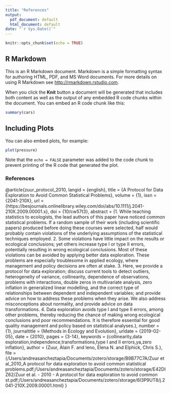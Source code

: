 ```yaml
---
title: "References"
output:
  pdf_document: default
  html_document: default
date: "`r Sys.Date()`"
---
```


```r
knitr::opts_chunk$set(echo = TRUE)
```

## R Markdown

This is an R Markdown document. Markdown is a simple formatting syntax for authoring HTML, PDF, and MS Word documents. For more details on using R Markdown see <http://rmarkdown.rstudio.com>.

When you click the **Knit** button a document will be generated that includes both content as well as the output of any embedded R code chunks within the document. You can embed an R code chunk like this:

```r
summary(cars)
```

## Including Plots

You can also embed plots, for example:

```r
plot(pressure)
```

Note that the `echo = FALSE` parameter was added to the code chunk to prevent printing of the R code that generated the plot.

### References

@article{zuur_protocol_2010,
  langid = {english},
  title = {A Protocol for Data Exploration to Avoid Common Statistical Problems},
  volume = {1},
  issn = {2041-210X},
  url = {https://besjournals.onlinelibrary.wiley.com/doi/abs/10.1111/j.2041-210X.2009.00001.x},
  doi = {10/cw57t3},
  abstract = {1. While teaching statistics to ecologists, the lead authors of this paper have noticed common statistical problems. If a random sample of their work (including scientific papers) produced before doing these courses were selected, half would probably contain violations of the underlying assumptions of the statistical techniques employed. 2. Some violations have little impact on the results or ecological conclusions; yet others increase type I or type II errors, potentially resulting in wrong ecological conclusions. Most of these violations can be avoided by applying better data exploration. These problems are especially troublesome in applied ecology, where management and policy decisions are often at stake. 3. Here, we provide a protocol for data exploration; discuss current tools to detect outliers, heterogeneity of variance, collinearity, dependence of observations, problems with interactions, double zeros in multivariate analysis, zero inflation in generalized linear modelling, and the correct type of relationships between dependent and independent variables; and provide advice on how to address these problems when they arise. We also address misconceptions about normality, and provide advice on data transformations. 4. Data exploration avoids type I and type II errors, among other problems, thereby reducing the chance of making wrong ecological conclusions and poor recommendations. It is therefore essential for good quality management and policy based on statistical analyses.},
  number = {1},
  journaltitle = {Methods in Ecology and Evolution},
  urldate = {2019-02-05},
  date = {2010},
  pages = {3-14},
  keywords = {collinearity,data exploration,independence,transformations,type I and II errors,ya,zero inflation},
  author = {Zuur, Alain F. and Ieno, Elena N. and Elphick, Chris S.},
  file = {/Users/andreasancheztapia/Documents/zotero/storage/B9B77C7A/Zuur et al_2010_A protocol for data exploration to avoid common statistical problems.pdf;/Users/andreasancheztapia/Documents/zotero/storage/E42DIZ62/Zuur et al. - 2010 - A protocol for data exploration to avoid common st.pdf;/Users/andreasancheztapia/Documents/zotero/storage/6I3P9UT8/j.2041-210X.2009.00001.html}
}
